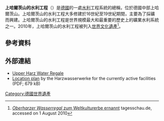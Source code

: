 {{noteTA
|G1=DE
}}

'''上哈爾茨山的水利工程'''（{{lang-de|Oberharzer Wasserregal}}）是[[德國|德國]]的一處[[水利|水利]]工程系統的總稱，位於德國中部上哈爾茨山。上哈爾茨山的水利工程大多修建於16世紀至19世紀期間，主要為了採礦而興建。上哈爾茨山的水利工程是世界規模最大和最重要的歷史上的礦業水利系統之一。2010年，上哈爾茨山的水利工程被列入[[世界文化遺產|世界文化遺產]]<ref>[http://www.tagesschau.de/kultur/unesco128.html ''Oberharzer Wasserregal'' zum Weltkulturerbe ernannt] {{Wayback|url=http://www.tagesschau.de/kultur/unesco128.html |date=20100804105800 }} tagesschau.de, accessed on 1  August 2010</ref>。

== 參考資料 ==
{{reflist}}

== 外部連結 ==
{{Commons category|Oberharzer Wasserregal|Upper Harz Water Regale}}
* [http://www.harzwasserwerke.de/index2.html?ohwr.html~haupt Upper Harz Water Regale] {{Wayback|url=http://www.harzwasserwerke.de/index2.html?ohwr.html~haupt |date=20160220044742 }}
* [https://web.archive.org/web/20110719035342/http://www.harzwasserwerke.de/downloads/ohwr_plan.pdf Location plan] by the Harzwasserwerke for the currently active facilities (PDF; 679 kB)
{{德国的世界遗产}}
[[Category:德國世界遺產|Category:德國世界遺產]]
